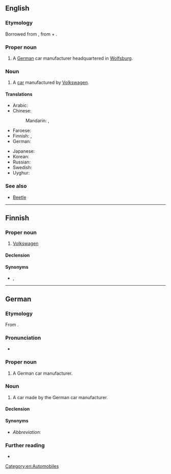 ==English==

===Etymology===
Borrowed from {{bor|en|de|Volkswagen}}, from {{m|de|Volks||people's, folk’s}} + {{m|de|Wagen||car, vehicle}}.

===Proper noun===
{{en-proper noun}}

# A [[German]] car manufacturer headquartered in [[Wolfsburg]].

===Noun===
{{en-noun}}

# A [[car]] manufactured by [[w:Volkswagen|Volkswagen]].

====Translations====
{{trans-top|a car manufacturer, a car manufactured by Volkswagen (transliterations)}}
* Arabic: {{t|ar|فولكس واجن|m|tr=fulkswāgin}}
* Chinese:
*: Mandarin: {{t+|cmn|大眾}}, {{t+|cmn|大众|tr=dàzhòng}}
* Faroese: {{t|fo|fólkavognur|m}}
* Finnish: {{t|fi|Volkswagen}}, {{t|fi|volkkari}} {{qualifier|colloquial}}
* German: {{t+|de|Volkswagen|m}}
{{trans-mid}}
* Japanese: {{t|ja|フォルクスワーゲン|tr=Forukusuwāgen|sc=Jpan}}
* Korean: {{t|ko|^폭스바겐}}
* Russian: {{t|ru|Фольксва́ген|m}}
* Swedish: {{t+|sv|folkvagn|c}}
* Uyghur: {{t|ug|ۋولكسۋاگېن}}
{{trans-bottom}}

===See also===
* [[Beetle]]

[[Category:en:Automobiles]]

----

==Finnish==

===Proper noun===
{{fi-proper noun}}

# [[#English|Volkswagen]] {{gloss|German car manufacturer or a car made by it}}

====Declension====
{{fi-decl-paperi|i=0|Volkswagen|a}}

====Synonyms====
* {{sense|car}} {{l|fi|volkkari}}, {{l|fi|folkkari}}

----

==German==
{{wikipedia}}

===Etymology===
From {{affix|de|Volk|gloss1=people, folk|-s-|Wagen|gloss3=car}}.

===Pronunciation===
* {{audio|de|De-Volkswagen.ogg|Audio}}

===Proper noun===
{{de-proper noun|m|}}

# A German car manufacturer.

===Noun===
{{de-noun|m||Volkswagen}}

# A car made by the German car manufacturer.
#: {{ux|de|Ich fahre einen '''Volkswagen.'''|t=I drive a '''Volkswagen.'''}}

====Declension====
{{de-decl-noun-m|s|}}

====Synonyms====
* ''Abbreviation:'' {{l|de|VW}}

===Further reading===
* {{R:Duden}}

{{C|de|Automobiles}}